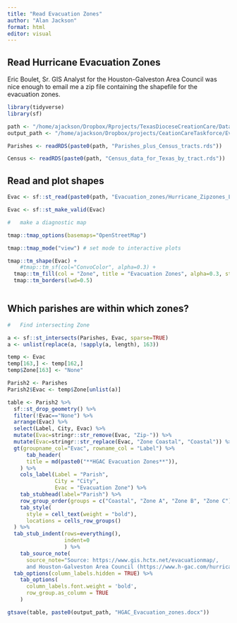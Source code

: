 ```yaml
---
title: "Read Evacuation Zones"
author: "Alan Jackson"
format: html
editor: visual
---
```


## Read Hurricane Evacuation Zones

Eric Boulet, Sr. GIS Analyst for the Houston-Galveston Area Council was nice enough to email me a zip file containing the shapefile for the evacuation zones.

```r

library(tidyverse)
library(sf)

path <- "/home/ajackson/Dropbox/Rprojects/TexasDioceseCreationCare/Data/"
output_path <- "/home/ajackson/Dropbox/projects/CeationCareTaskforce/Evacuation/"

Parishes <- readRDS(paste0(path, "Parishes_plus_Census_tracts.rds"))

Census <- readRDS(paste0(path, "Census_data_for_Texas_by_tract.rds"))


```

## Read and plot shapes

```r

Evac <- sf::st_read(paste0(path, "Evacuation_zones/Hurricane_Zipzones_LL.shp"))

Evac <- sf::st_make_valid(Evac)

#   make a diagnostic map

tmap::tmap_options(basemaps="OpenStreetMap")

tmap::tmap_mode("view") # set mode to interactive plots

tmap::tm_shape(Evac) + 
    #tmap::tm_sf(col="ConvoColor", alpha=0.3) +
  tmap::tm_fill(col = "Zone", title = "Evacuation Zones", alpha=0.3, style="pretty")+
  tmap::tm_borders(lwd=0.5) 



```

## Which parishes are within which zones?

```r

#   Find intersecting Zone

a <- sf::st_intersects(Parishes, Evac, sparse=TRUE)
a <- unlist(replace(a, !sapply(a, length), 163))

temp <- Evac
temp[163,] <- temp[162,]
temp$Zone[163] <- "None"

Parish2 <- Parishes
Parish2$Evac <- temp$Zone[unlist(a)]

table <- Parish2 %>% 
  sf::st_drop_geometry() %>% 
  filter(!Evac=="None") %>% 
  arrange(Evac) %>% 
  select(Label, City, Evac) %>% 
  mutate(Evac=stringr::str_remove(Evac, "Zip-")) %>% 
  mutate(Evac=stringr::str_replace(Evac, "Zone Coastal", "Coastal")) %>% 
  gt(groupname_col="Evac", rowname_col = "Label") %>% 
      tab_header(
      title = md(paste0("**HGAC Evacuation Zones**")),
    ) %>% 
    cols_label(Label = "Parish",
               City = "City",
               Evac = "Evacuation Zone") %>%
    tab_stubhead(label="Parish") %>% 
    row_group_order(groups = c("Coastal", "Zone A", "Zone B", "Zone C")) %>%
    tab_style(
      style = cell_text(weight = "bold"),
      locations = cells_row_groups()
  ) %>%
  tab_stub_indent(rows=everything(),
                  indent=0
                  ) %>% 
    tab_source_note(
      source_note="Source: https://www.gis.hctx.net/evacuationmap/,
      and Houston-Galveston Area Council (https://www.h-gac.com/hurricane-evacuation-planning)") %>% 
  tab_options(column_labels.hidden = TRUE) %>% 
    tab_options(
      column_labels.font.weight = 'bold',
      row_group.as_column = TRUE
    )

gtsave(table, paste0(output_path, "HGAC_Evacuation_zones.docx"))


```
